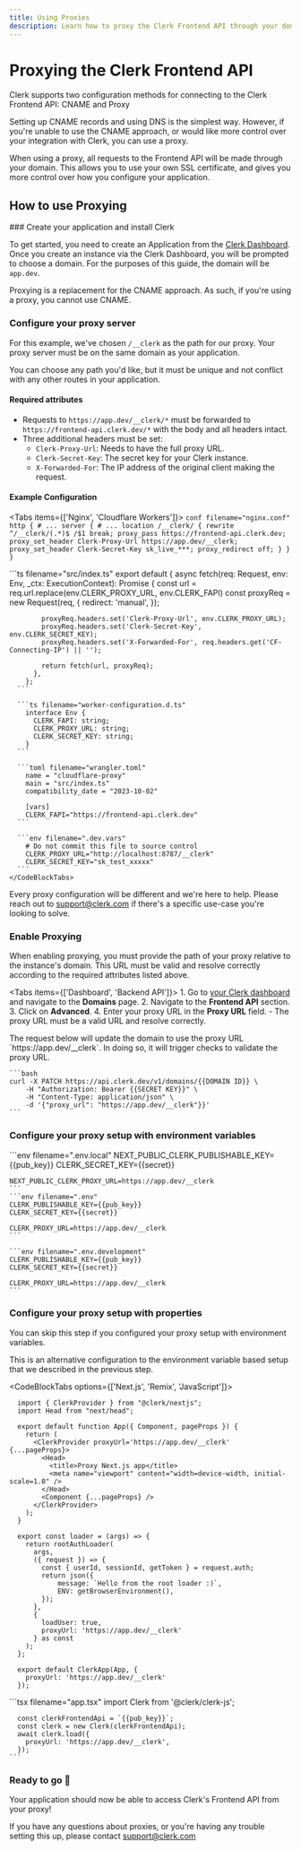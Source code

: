 ```yaml
---
title: Using Proxies
description: Learn how to proxy the Clerk Frontend API through your domain.
---
```


# Proxying the Clerk Frontend API

Clerk supports two configuration methods for connecting to the Clerk Frontend API: CNAME and Proxy

Setting up CNAME records and using DNS is the simplest way. However, if you're unable to use the CNAME approach, or would like more control over your integration with Clerk, you can use a proxy.

When using a proxy, all requests to the Frontend API will be made through your domain. This allows you to use your own SSL certificate, and gives you more control over how you configure your application.

## How to use Proxying

<Steps>
### Create your application and install Clerk

To get started, you need to create an Application from the [Clerk Dashboard](https://dashboard.clerk.com/). Once you create an instance via the Clerk Dashboard, you will be prompted to choose a domain. For the purposes of this guide, the domain will be `app.dev`.

<Callout type="warning">Proxying is a replacement for the CNAME approach. As such, if you're using a proxy, you cannot use CNAME.</Callout>

### Configure your proxy server

For this example, we've chosen `/__clerk` as the path for our proxy. Your proxy server must be on the same domain as your application. 

You can choose any path you'd like, but it must be unique and not conflict with any other routes in your application.

#### Required attributes

- Requests to `https://app.dev/__clerk/*` must be forwarded to `https://frontend-api.clerk.dev/*` with the body and all headers intact.
- Three additional headers must be set:
  - `Clerk-Proxy-Url`: Needs to have the full proxy URL.
  - `Clerk-Secret-Key`: The secret key for your Clerk instance.
  - `X-Forwarded-For`: The IP address of the original client making the request.

#### Example Configuration

<Tabs items={['Nginx', 'Cloudflare Workers']}>
  <Tab>
    ```conf filename="nginx.conf"
    http {
      # ...
      server {
        # ...
        location /__clerk/ {
          rewrite ^/__clerk/(.*)$ /$1 break;
          proxy_pass https://frontend-api.clerk.dev;
          proxy_set_header Clerk-Proxy-Url https://app.dev/__clerk;
          proxy_set_header Clerk-Secret-Key sk_live_***;
          proxy_redirect off;
        }
      }
    }
    ```
  </Tab>

  <Tab>
    <CodeBlockTabs options={["Handler", "Wrangler Config", "Environment", "Types"]}>
      ```ts filename="src/index.ts"
        export default {
          async fetch(req: Request, env: Env, _ctx: ExecutionContext): Promise<Response> {
            const url = req.url.replace(env.CLERK_PROXY_URL, env.CLERK_FAPI)
            const proxyReq = new Request(req, {
              redirect: 'manual',
            });

            proxyReq.headers.set('Clerk-Proxy-Url', env.CLERK_PROXY_URL);
            proxyReq.headers.set('Clerk-Secret-Key', env.CLERK_SECRET_KEY);
            proxyReq.headers.set('X-Forwarded-For', req.headers.get('CF-Connecting-IP') || '');

            return fetch(url, proxyReq);
          },
        };
      ```

      ```ts filename="worker-configuration.d.ts"
        interface Env {
          CLERK_FAPI: string;
          CLERK_PROXY_URL: string;
          CLERK_SECRET_KEY: string;
        }
      ```

      ```toml filename="wrangler.toml"
        name = "cloudflare-proxy"
        main = "src/index.ts"
        compatibility_date = "2023-10-02"

        [vars]
        CLERK_FAPI="https://frontend-api.clerk.dev"
      ```

      ```env filename=".dev.vars"
        # Do not commit this file to source control
        CLERK_PROXY_URL="http://localhost:8787/__clerk"
        CLERK_SECRET_KEY="sk_test_xxxxx"
      ```
    </CodeBlockTabs>
  </Tab>
</Tabs>

<Callout type="info">Every proxy configuration will be different and we're here to help. Please reach out to support@clerk.com if there's a specific use-case you're looking to solve.</Callout>

### Enable Proxying

When enabling proxying, you must provide the path of your proxy relative to the instance's domain. This URL must be valid and resolve correctly according to the required attributes listed above.

<Tabs items={['Dashboard', 'Backend API']}>
  <Tab>
    1. Go to [your Clerk dashboard](https://dashboard.clerk.com/) and navigate to the **Domains** page.
    2. Navigate to the **Frontend API** section.
    3. Click on **Advanced**.
    4. Enter your proxy URL in the **Proxy URL** field.
      - The proxy URL must be a valid URL and resolve correctly.
  </Tab>

  <Tab>
    The request below will update the domain to use the proxy URL `https://app.dev/__clerk`. In doing so, it will trigger checks to validate the proxy URL.

    ```bash
    curl -X PATCH https://api.clerk.dev/v1/domains/{{DOMAIN ID}} \
        -H "Authorization: Bearer {{SECRET KEY}}" \
        -H "Content-Type: application/json" \
        -d '{"proxy_url": "https://app.dev/__clerk"}}'
    ```
  </Tab>
</Tabs>

### Configure your proxy setup with environment variables

<InjectKeys>
  <CodeBlockTabs options={["Next.js", "Remix", 'Gatsby']}>
    ```env filename=".env.local"
    NEXT_PUBLIC_CLERK_PUBLISHABLE_KEY={{pub_key}}
    CLERK_SECRET_KEY={{secret}}

    NEXT_PUBLIC_CLERK_PROXY_URL=https://app.dev/__clerk
    ```
    ```env filename=".env"
    CLERK_PUBLISHABLE_KEY={{pub_key}}
    CLERK_SECRET_KEY={{secret}}

    CLERK_PROXY_URL=https://app.dev/__clerk
    ```

    ```env filename=".env.development"
    CLERK_PUBLISHABLE_KEY={{pub_key}}
    CLERK_SECRET_KEY={{secret}}

    CLERK_PROXY_URL=https://app.dev/__clerk
    ```
  </CodeBlockTabs>
</InjectKeys>

### Configure your proxy setup with properties

You can skip this step if you configured your proxy setup with environment variables.

This is an alternative configuration to the environment variable based setup that we described in the previous step.

<CodeBlockTabs options={['Next.js', 'Remix', 'JavaScript']}>
  ```tsx filename="_app.tsx"
    import { ClerkProvider } from "@clerk/nextjs";
    import Head from "next/head";

    export default function App({ Component, pageProps }) {
      return (
        <ClerkProvider proxyUrl='https://app.dev/__clerk' {...pageProps}>
          <Head>
            <title>Proxy Next.js app</title>
            <meta name="viewport" content="width=device-width, initial-scale=1.0" />
          </Head>
          <Component {...pageProps} />
        </ClerkProvider>
      );
    }
  ```

  ```tsx filename="root.tsx"
    export const loader = (args) => {
      return rootAuthLoader(
        args,
        ({ request }) => {
          const { userId, sessionId, getToken } = request.auth;
          return json({
              message: `Hello from the root loader :)`,
              ENV: getBrowserEnvironment(),
          });
        },
        {
          loadUser: true,
          proxyUrl: 'https://app.dev/__clerk'
        } as const
      );
    };

    export default ClerkApp(App, {
      proxyUrl: 'https://app.dev/__clerk'
    });
  ```

  <InjectKeys>
    ```tsx filename="app.tsx"
      import Clerk from '@clerk/clerk-js';

      const clerkFrontendApi = `{{pub_key}}`;
      const clerk = new Clerk(clerkFrontendApi);
      await clerk.load({
        proxyUrl: 'https://app.dev/__clerk',
      });
    ```
  </InjectKeys>
</CodeBlockTabs>

### Ready to go 🎉
Your application should now be able to access Clerk's Frontend API from your proxy!
</Steps>

If you have any questions about proxies, or you're having any trouble setting this up, please contact support@clerk.com
